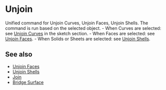 
# Unjoin

<Reference shortcut="Alt + J" command="Unjoin" button="" />

Unified command for Unjoin Curves, Unjoin Faces, Unjoin Shells. The command is run based on the selected object.
    - When Curves are selected: see [Unjoin Curves](../sketch/unjoin-curve) in the sketch section.
    - When Faces are selected: see [Unjoin Faces](./unjoin-faces).
    - When Solids or Sheets are selected: see [Unjoin Shells](./unjoin-shells).

## See also
- [Unjoin Faces](./unjoin-faces)
- [Unjoin Shells](./unjoin-shells)
- [Join](./join)
- [Bridge Surface](./bridge-surface)











